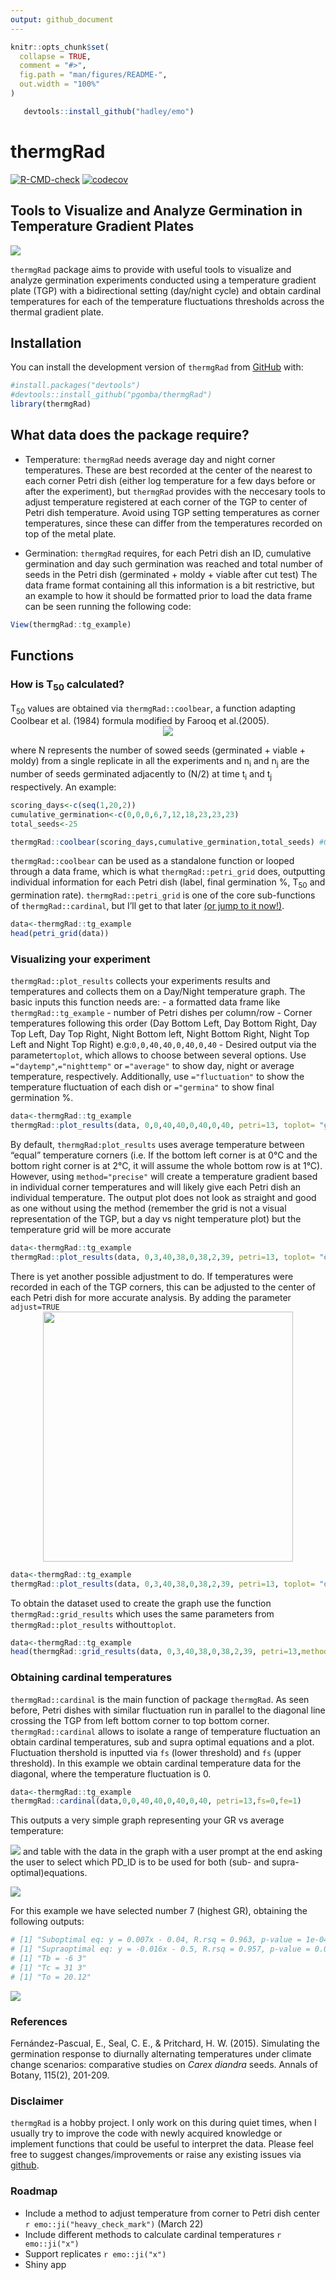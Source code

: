 ```yaml
---
output: github_document
---
```


<!-- README.md is generated from README.Rmd. Please edit that file -->

```r
knitr::opts_chunk$set(
  collapse = TRUE,
  comment = "#>",
  fig.path = "man/figures/README-",
  out.width = "100%"
)
```

```r
   devtools::install_github("hadley/emo")
```

# thermgRad

<!-- badges: start -->

[![R-CMD-check](https://github.com/pgomba/thermgRad/workflows/R-CMD-check/badge.svg)](https://github.com/pgomba/thermgRad/actions)
[![codecov](https://codecov.io/gh/pgomba/thermgRad/branch/main/graph/badge.svg?token=AHBAK9ZC0Q)](https://codecov.io/gh/pgomba/thermgRad)

<!-- badges: end -->

## Tools to Visualize and Analyze Germination in Temperature Gradient Plates

![](images/head_title.png)

`thermgRad` package aims to provide with useful tools to visualize and analyze germination experiments conducted using a temperature gradient plate (TGP) with a bidirectional setting (day/night cycle) and obtain cardinal temperatures for each of the temperature fluctuations thresholds across the thermal gradient plate.

## Installation

You can install the development version of `thermgRad` from [GitHub](https://github.com/pgomba) with:

```r
#install.packages("devtools")
#devtools::install_github("pgomba/thermgRad") 
library(thermgRad)
```

## What data does the package require?

- Temperature: `thermgRad` needs average day and night corner temperatures. These are best recorded at the center of the nearest to each corner Petri dish (either log temperature for a few days before or after the experiment), but `thermgRad` provides with the neccesary tools to adjust temperature registered at each corner of the TGP to center of Petri dish temperature. Avoid using TGP setting temperatures as corner temperatures, since these can differ from the temperatures recorded on top of the metal plate.  

- Germination: `thermgRad` requires, for each Petri dish an ID, cumulative germination and day such germination was reached and total number of seeds in the Petri dish (germinated + moldy + viable after cut test)
The data frame format containing all this information is a bit restrictive, but an example to how it should be formatted prior to load the data frame can be seen running the following code:

```r
View(thermgRad::tg_example)
```

## Functions

### How is T~50~ calculated?

T~50~ values are obtained via `thermgRad::coolbear`, a function adapting Coolbear et al. (1984) formula modified by Farooq et al.(2005). 
<center> <img src="images/coolbformula.png"/> </center> 
where N represents the number of sowed seeds (germinated + viable + moldy) from a single replicate in all the experiments and n~i~ and n~j~ are the number of seeds germinated adjacently to (N/2) at time t~i~ and t~j~ respectively. An example:

```r
scoring_days<-c(seq(1,20,2))
cumulative_germination<-c(0,0,0,6,7,12,18,23,23,23)
total_seeds<-25

thermgRad::coolbear(scoring_days,cumulative_germination,total_seeds) #Outputs T50
```

`thermgRad::coolbear` can be used as a standalone function or looped through a data frame, which is what `thermgRad::petri_grid` does, outputting individual information for each Petri dish (label, final germination %, T~50~ and germination rate). `thermgRad::petri_grid` is one of the core sub-functions of `thermgRad::cardinal`, but I'll get to that later [(or jump to it now!)](#obtaining-cardinal-temperatures).

```r
data<-thermgRad::tg_example
head(petri_grid(data))
```


### Visualizing your experiment

`thermgRad::plot_results` collects your experiments results and temperatures and collects them on a Day/Night temperature graph. The basic inputs this function needs are: 
- a formatted data frame like `thermgRad::tg_example`
- number of Petri dishes per column/row
- Corner temperatures following this order (Day Bottom Left, Day Bottom Right, Day Top Left, Day Top Right, Night Bottom left, Night Bottom Right, Night Top Left and Night Top Right) e.g:`0,0,40,40,0,40,0,40`
- Desired output via the parameter`toplot`, which allows to choose between several options. Use `="daytemp"`,`="nighttemp"` or `="average"` to show day, night or average temperature, respectively. Additionally, use `="fluctuation"` to show the temperature fluctuation of each dish or `="germina"` to show final germination %.

```r
data<-thermgRad::tg_example
thermgRad::plot_results(data, 0,0,40,40,0,40,0,40, petri=13, toplot= "germina")
```

By default, `thermgRad:plot_results` uses average temperature between "equal" temperature corners (i.e. If the bottom left corner is at 0°C and the bottom right corner is at 2°C, it will assume the whole bottom row is at 1°C). However, using `method="precise"` will create a temperature gradient based in individual corner temperatures and will likely give each Petri dish an individual temperature. The output plot does not look as straight and good as one without using the method (remember the grid is not a visual representation of the TGP, but a day vs night temperature plot) but the temperature grid will be more accurate

```r
data<-thermgRad::tg_example
thermgRad::plot_results(data, 0,3,40,38,0,38,2,39, petri=13, toplot= "daytemp",method="precise")
```
There is yet another possible adjustment to do. If temperatures were recorded in each of the TGP corners, this can be adjusted to the center of each Petri dish for more accurate analysis. By adding the parameter `adjust=TRUE`
<center> <img src="images/scheme.png" width="400"/> </center>

```r
data<-thermgRad::tg_example
thermgRad::plot_results(data, 0,3,40,38,0,38,2,39, petri=13, toplot= "daytemp",method="precise",adjust=TRUE)
```

To obtain the dataset used to create the graph use the function `thermgRad::grid_results` which uses the same parameters from `thermgRad::plot_results` without`toplot`.

```r
data<-thermgRad::tg_example
head(thermgRad::grid_results(data, 0,3,40,38,0,38,2,39, petri=13,method="precise",adjust=TRUE))
```

### Obtaining cardinal temperatures

`thermgRad::cardinal` is the main function of package `thermgRad`. As seen before, Petri dishes with similar fluctuation run in parallel to the diagonal line crossing the TGP from left bottom corner to top bottom corner. `thermgRad::cardinal` allows to isolate a range of temperature fluctuation an obtain cardinal temperatures, sub and supra optimal equations and a plot. Fluctuation thershold is inputted via `fs` (lower threshold) and `fs` (upper threshold). In this example we obtain cardinal temperature data for the diagonal, where the temperature fluctuation is 0.

```r
data<-thermgRad::tg_example
thermgRad::cardinal(data,0,0,40,40,0,40,0,40, petri=13,fs=0,fe=1)
```

This outputs a very simple graph representing your GR vs average temperature:

![](images/cardinal_o2.PNG) and table with the data in the graph with a user prompt at the end asking the user to select which PD_ID is to be used for both (sub- and supra-optimal)equations.

![](images/cardinal_o1.PNG)

For this example we have selected number 7 (highest GR), obtaining the following outputs:

```r
# [1] "Suboptimal eq: y = 0.007x - 0.04, R.rsq = 0.963, p-value = 1e-04"
# [1] "Supraoptimal eq: y = -0.016x - 0.5, R.rsq = 0.957, p-value = 0.022"
# [1] "Tb = -6 3"
# [1] "Tc = 31 3"
# [1] "To = 20.12"
```

![](images/cardinal_o3.PNG)

### References

Fernández-Pascual, E., Seal, C. E., & Pritchard, H. W. (2015). Simulating the germination response to diurnally alternating temperatures under climate change scenarios: comparative studies on *Carex diandra* seeds. Annals of Botany, 115(2), 201-209.


### Disclaimer

`thermgRad` is a hobby project. I only work on this during quiet times, when I usually try to improve the code with newly acquired knowledge or implement functions that could be useful to interpret the data. Please feel free to suggest changes/improvements or raise any existing issues via [github](https://github.com/pgomba/thermgRad).

### Roadmap

- Include a method to adjust temperature from corner to Petri dish center `r emo::ji("heavy_check_mark")` (March 22)
- Include different methods to calculate cardinal temperatures `r emo::ji("x")`
- Support replicates `r emo::ji("x")`
- Shiny app

